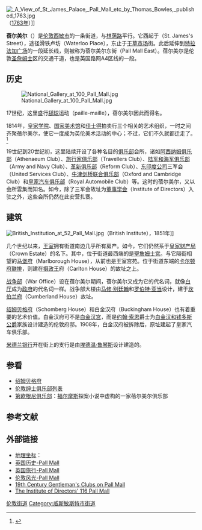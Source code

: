 {{noteTA
|G1 = PoliticiansUK
|G2 = UK Places
|G3 = People
|T = zh-tw:帕摩爾; zh-cn:蓓尔美尔;
|1 = zh-tw:帕摩爾; zh-cn:蓓尔美尔;
}}

[[File:_A_View_of_St_James_Palace,_Pall_Mall_etc_by_Thomas_Bowles,_published_1763.jpg|thumb]]（[[1763年|1763年]]）]]

'''蓓尔美尔'''（{{lang-en|Pall Mall}}）是[[伦敦|伦敦]][[西敏市|西敏市]]的一条街道，与[[林荫路|林荫路]]平行。它西起于{{le|聖詹姆士街|St James's Street}}（St. James's Street），途径滑铁卢坊（Waterloo Place），东止于[[干草市场|干草市场]]街。此后延伸到[[特拉法加广场|特拉法加广场]]的一段延长线，则被称为蓓尔美尔东街（Pall Mall East）。蓓尔美尔是伦敦[[圣詹姆斯|圣詹姆士]]区的交通干道，也是英国路网A4区线的一段。

==历史==

[[File:National_Gallery_at_100_Pall_Mall.jpg|thumb]]

17世纪，这里盛行[[门球|槌球]]运动（paille-maille），蓓尔美尔因此而得名。

1814年，[[皇家学院|皇家学院]]、[[国家美术馆_(伦敦)|国家美术馆]]和[[佳士得|佳士得]]拍卖行三个相关的艺术组织，一时之间齐聚蓓尔美尔，使它一度成为英伦美术活动的中心；不过，它们不久就都迁走了。<ref>{{cite web|language=en|publisher=British-history|title=Illustration of building facades along the street in 1814 (297k GIF format)|url=http://www.british-history.ac.uk/image.aspx?compid=40539&filename=figB.gif&pubid=292|author=F. H. W. Sheppard|date=1960年|accessdate=2010年5月26日}}</ref>

19世纪到20世纪初，这里陆续开设了各种名目的[[绅士俱乐部|俱乐部]]会所，诸如[[阿西纳姆俱乐部|阿西纳姆俱乐部]]（Athenaeum Club）、[[旅行家俱乐部|旅行家俱乐部]]（Travellers Club）、[[陆军和海军俱乐部|陆军和海军俱乐部]]（Army and Navy Club）、[[革新俱乐部|革新俱乐部]]（Reform Club）、[[东印度公司|东印度公司]]三军会（United Services Club）、[[牛津剑桥联合俱乐部|牛津剑桥联合俱乐部]]（Oxford and Cambridge Club）和[[皇家汽车俱乐部|皇家汽车俱乐部]]（Royal Automobile Club）等。这时的蓓尔美尔，又以会所雲集而知名。如今，除了三军会故址为[[董事学会|董事学会]]（Institute of Directors）入驻之外，这些会所仍然在此安营扎寨。

==建筑==
[[File:British_Institution_at_52_Pall_Mall.jpg|thumb]]（British Institute），1851年]]

几个世纪以来，[[英国王室|王室]]拥有街道南边几乎所有房产。如今，它们仍然系于[[皇家财产局|皇家财产局]]（Crown Estate）的名下。其中，位于街道最西端的是[[聖詹姆士宮|聖詹姆士宮]]。与它隔街相望的[[马堡府|马堡府]]（Marlborough House），从前也是王室宫苑。位于街道东端的[[卡尔顿府联排|卡尔顿府联排]]，则建在[[乔治四世|摄政王]]府（Carlton House）的故址之上。

[[战争部|战争部]]（War Office）设在蓓尔美尔期间，蓓尔美尔又成为它的代名词，就像[[白厅|白厅]]成为[[女王陛下政府|政府]]的代名词一样。战争部大楼由[[马修·别廷翰|马修·别廷翰]]和[[罗伯特·亚当|罗伯特·亚当]]设计，建于[[坎伯兰府|坎伯兰府]]（Cumberland House）故址。

[[绍姆贝格府|绍姆贝格府]]（Schomberg House）和白金汉府（Buckingham House）也有着重要的艺术价值。白金汉府可不是[[白金汉宫|白金汉宫]]，而是[[约翰·索恩|约翰·索恩]]爵士为[[白金汉公爵|白金汉和钱多斯公爵]]家族设计建造的伦敦府邸。1908年，白金汉府被拆除后，原址建起了皇家汽车俱乐部。

[[米特兰银行|米德兰银行]]开在街上的支行是由[[埃德温·鲁琴斯|埃德温·鲁琴斯]]设计建造的。

==参看==
*[http://en.wikipedia.org/wiki/Schomberg_House 绍姆贝格府]
*[http://en.wikipedia.org/wiki/List_of_London%27s_gentlemen%27s_clubs 伦敦绅士俱乐部列表]
*[http://en.wikipedia.org/wiki/The_Diogenes_Club 第欧根尼俱乐部]：[[福尔摩斯|福尔摩斯]]探案小说中虚构的一家蓓尔美尔俱乐部

== 参考文献 ==
{{Reflist}}

== 外部链接 ==
* [[地理坐标|地理坐标]]：{{coord|51|30|25|N|0|07|59|W|display=inline,title|type:landmark}}
* [http://www.british-history.ac.uk/report.asp?compid=40579 英国历史-Pall Mall]
* [https://web.archive.org/web/20040426012358/http://www.touruk.co.uk/london_streets/pallmall_street1.htm 英国旅行-Pall Mall]
* [http://www.explore-london.co.uk/pmall.html 伦敦风光-Pall Mall]
* [http://www.bluffton.edu/~sullivanm/england/london/clubsintro/intro.html 19th Century Gentleman's Clubs on Pall Mall] 
* [http://www.iod.com/ The Institute of Directors' 116 Pall Mall]

[[Category:倫敦街道|伦敦街道]]
[[Category:威斯敏斯特市街道|Category:威斯敏斯特市街道]]